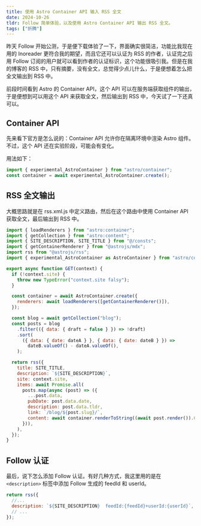 ```yaml
---
title: 使用 Astro Container API 输入 RSS 全文
date: 2024-10-26
tldr: Follow 简单体验，以及使用 Astro Container API 输出 RSS 全文。
tags: ["折腾"]
---
```


昨天 Follow 开始公测，于是便下载体验了一下，界面确实很简洁，功能比我现在用的 Inoreader 更符合我的期望，而且它还可以认证为 RSS 的作者，认证完之后用 Follow 订阅的用户就可以看到作者的认证标识，这个功能很吸引我。但是在我的博客的 RSS 中，只有摘要，没有全文，总觉得少点儿什么，于是便想着怎么把全文输出到 RSS 中。

前段时间看到 Astro 的 Container API，这个 API 可以在服务端获取组件的输出，于是便想到可以用这个 API 来获取全文，然后输出到 RSS 中，今天试了一下还真可以。

## Container API

先来看下官方是怎么说的：Container API 允许你在隔离环境中渲染 Astro 组件。不过，这个 API 还在实验阶段，可能会有变化。

用法如下：

```js
import { experimental_AstroContainer } from "astro/container";
const container = await experimental_AstroContainer.create();
```

## RSS 全文输出

大概思路就是在 rss.xml.js 中定义路由，然后在这个路由中使用 Container API 获取全文，最后输出到 RSS 中。

```js
import { loadRenderers } from "astro:container";
import { getCollection } from "astro:content";
import { SITE_DESCRIPTION, SITE_TITLE } from "@/consts";
import { getContainerRenderer } from "@astrojs/mdx";
import rss from "@astrojs/rss";
import { experimental_AstroContainer as AstroContainer } from "astro/container";

export async function GET(context) {
  if (!context.site) {
    throw new TypeError("context.site falsy");
  }

  const container = await AstroContainer.create({
    renderers: await loadRenderers([getContainerRenderer()]),
  });

  const blog = await getCollection("blog");
  const posts = blog
    .filter(({ data: { draft = false } }) => !draft)
    .sort(
      ({ data: { date: dateA } }, { data: { date: dateB } }) =>
        dateB.valueOf() - dateA.valueOf(),
    );

  return rss({
    title: SITE_TITLE,
    description: `${SITE_DESCRIPTION}`,
    site: context.site,
    items: await Promise.all(
      posts.map(async (post) => ({
        ...post.data,
        pubDate: post.data.date,
        description: post.data.tldr,
        link: `/blog/${post.slug}/`,
        content: await container.renderToString((await post.render()).Content),
      })),
    ),
  });
}
```

## Follow 认证

最后，说下怎么添加 Follow 认证。有好几种方式，我这里用的是在 `<description>` 标签中添加 Follow 生成的 feedId 和 userId。

```js
return rss({
  //...
  description: `${SITE_DESCRIPTION}  feedId:{feedId}+userId:{userId}`,
  // ...
});
```
